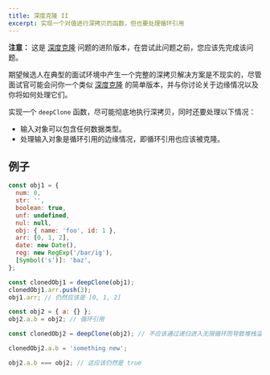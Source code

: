 ```yaml
---
title: 深度克隆 II
excerpt: 实现一个对值进行深拷贝的函数，但也要处理循环引用
---
```


**注意：** 这是 [深度克隆](/questions/javascript/deep-clone) 问题的进阶版本，在尝试此问题之前，您应该先完成该问题。

期望候选人在典型的面试环境中产生一个完整的深拷贝解决方案是不现实的，尽管面试官可能会问你一个类似 [深度克隆](/questions/javascript/deep-clone) 的简单版本，并与你讨论关于边缘情况以及你将如何处理它们。

实现一个 `deepClone` 函数，尽可能彻底地执行深拷贝，同时还要处理以下情况：

* 输入对象可以包含任何数据类型。
* 处理输入对象是循环引用的边缘情况，即循环引用也应该被克隆。

## 例子

```js
const obj1 = {
  num: 0,
  str: '',
  boolean: true,
  unf: undefined,
  nul: null,
  obj: { name: 'foo', id: 1 },
  arr: [0, 1, 2],
  date: new Date(),
  reg: new RegExp('/bar/ig'),
  [Symbol('s')]: 'baz',
};

const clonedObj1 = deepClone(obj1);
clonedObj1.arr.push(3);
obj1.arr; // 仍然应该是 [0, 1, 2]

const obj2 = { a: {} };
obj2.a.b = obj2; // 循环引用

const clonedObj2 = deepClone(obj2); // 不应该通过递归进入无限循环而导致堆栈溢出。

clonedObj2.a.b = 'something new';

obj2.a.b === obj2; // 这应该仍然是 true
```
